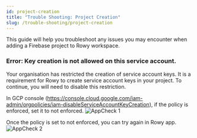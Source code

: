 ```yaml
---
id: project-creation
title: "Trouble Shooting: Project Creation"
slug: /trouble-shooting/project-creation
---
```



This guide will help you troubleshoot any issues you may encounter when adding a Firebase project to Rowy workspace.

### Error: Key creation is not allowed on this service account.

Your organisation has restricted the creation of service account keys. It is a requirement for Rowy to create service account keys in your project. To continue, you will need to disable this restriction.

In GCP console (https://console.cloud.google.com/iam-admin/orgpolicies/iam-disableServiceAccountKeyCreation), if the policy is enforced, set it to not enforced.
<img src={orgPolicyOn} alt="AppCheck 1" width={200} />

Once the policy is set to not enforced, you can try again in Rowy app.
<img src={orgPolicyOff} alt="AppCheck 2" width={200} />

